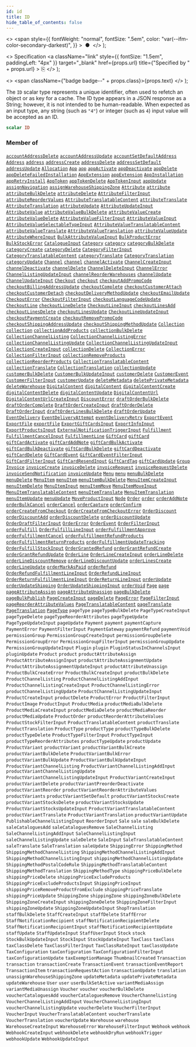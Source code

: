 ```yaml
---
id: id
title: ID
hide_table_of_contents: false
---
```


  <>
    <span
      style={{
        fontWeight: "normal",
        fontSize: ".5em",
        color: "var(--ifm-color-secondary-darkest)",
      }}
    >
      &nbsp;●&nbsp;
    </span>
  </>
);

  <>
    Specification
    <a
      className="link"
      style={{ fontSize: "1.5em", paddingLeft: "4px" }}
      target="\_blank"
      href={props.url}
      title={"Specified by " + props.url}
    >
      ⎘
    </a>
  </>
);

  <>
    <span className={"badge badge--" + props.class}>{props.text}</span>
  </>
);

The `ID` scalar type represents a unique identifier, often used to refetch an object or as key for a cache. The ID type appears in a JSON response as a String; however, it is not intended to be human-readable. When expected as an input type, any string (such as `"4"`) or integer (such as `4`) input value will be accepted as an ID.

```graphql
scalar ID
```

### Member of

[`accountAddressDelete`](../../api-reference/users/mutations/account-address-delete) <Badge class="secondary" text="mutation"/><Bullet />[`accountAddressUpdate`](../../api-reference/users/mutations/account-address-update) <Badge class="secondary" text="mutation"/><Bullet />[`accountSetDefaultAddress`](../../api-reference/users/mutations/account-set-default-address) <Badge class="secondary" text="mutation"/><Bullet />[`Address`](../../api-reference/users/objects/address) <Badge class="secondary" text="object"/><Bullet />[`address`](../../api-reference/users/queries/address) <Badge class="secondary" text="query"/><Bullet />[`addressCreate`](../../api-reference/users/mutations/address-create) <Badge class="secondary" text="mutation"/><Bullet />[`addressDelete`](../../api-reference/users/mutations/address-delete) <Badge class="secondary" text="mutation"/><Bullet />[`addressSetDefault`](../../api-reference/users/mutations/address-set-default) <Badge class="secondary" text="mutation"/><Bullet />[`addressUpdate`](../../api-reference/users/mutations/address-update) <Badge class="secondary" text="mutation"/><Bullet />[`Allocation`](../../api-reference/products/objects/allocation) <Badge class="secondary" text="object"/><Bullet />[`App`](../../api-reference/apps/objects/app) <Badge class="secondary" text="object"/><Bullet />[`app`](../../api-reference/apps/queries/app) <Badge class="secondary" text="query"/><Bullet />[`appActivate`](../../api-reference/apps/mutations/app-activate) <Badge class="secondary" text="mutation"/><Bullet />[`appDeactivate`](../../api-reference/apps/mutations/app-deactivate) <Badge class="secondary" text="mutation"/><Bullet />[`appDelete`](../../api-reference/apps/mutations/app-delete) <Badge class="secondary" text="mutation"/><Bullet />[`appDeleteFailedInstallation`](../../api-reference/apps/mutations/app-delete-failed-installation) <Badge class="secondary" text="mutation"/><Bullet />[`AppExtension`](../../api-reference/apps/objects/app-extension) <Badge class="secondary" text="object"/><Bullet />[`appExtension`](../../api-reference/apps/queries/app-extension) <Badge class="secondary" text="query"/><Bullet />[`AppInstallation`](../../api-reference/apps/objects/app-installation) <Badge class="secondary" text="object"/><Bullet />[`appRetryInstall`](../../api-reference/apps/mutations/app-retry-install) <Badge class="secondary" text="mutation"/><Bullet />[`AppToken`](../../api-reference/apps/objects/app-token) <Badge class="secondary" text="object"/><Bullet />[`appTokenDelete`](../../api-reference/apps/mutations/app-token-delete) <Badge class="secondary" text="mutation"/><Bullet />[`AppTokenInput`](../../api-reference/apps/inputs/app-token-input) <Badge class="secondary" text="input"/><Bullet />[`appUpdate`](../../api-reference/apps/mutations/app-update) <Badge class="secondary" text="mutation"/><Bullet />[`assignNavigation`](../../api-reference/miscellaneous/mutations/assign-navigation) <Badge class="secondary" text="mutation"/><Bullet />[`assignWarehouseShippingZone`](../../api-reference/products/mutations/assign-warehouse-shipping-zone) <Badge class="secondary" text="mutation"/><Bullet />[`Attribute`](../../api-reference/attributes/objects/attribute) <Badge class="secondary" text="object"/><Bullet />[`attribute`](../../api-reference/attributes/queries/attribute) <Badge class="secondary" text="query"/><Bullet />[`attributeBulkDelete`](../../api-reference/attributes/mutations/attribute-bulk-delete) <Badge class="secondary" text="mutation"/><Bullet />[`attributeDelete`](../../api-reference/attributes/mutations/attribute-delete) <Badge class="secondary" text="mutation"/><Bullet />[`AttributeFilterInput`](../../api-reference/attributes/inputs/attribute-filter-input) <Badge class="secondary" text="input"/><Bullet />[`attributeReorderValues`](../../api-reference/attributes/mutations/attribute-reorder-values) <Badge class="secondary" text="mutation"/><Bullet />[`AttributeTranslatableContent`](../../api-reference/attributes/objects/attribute-translatable-content) <Badge class="secondary" text="object"/><Bullet />[`attributeTranslate`](../../api-reference/attributes/mutations/attribute-translate) <Badge class="secondary" text="mutation"/><Bullet />[`AttributeTranslation`](../../api-reference/miscellaneous/objects/attribute-translation) <Badge class="secondary" text="object"/><Bullet />[`attributeUpdate`](../../api-reference/attributes/mutations/attribute-update) <Badge class="secondary" text="mutation"/><Bullet />[`AttributeUpdateInput`](../../api-reference/attributes/inputs/attribute-update-input) <Badge class="secondary" text="input"/><Bullet />[`AttributeValue`](../../api-reference/attributes/objects/attribute-value) <Badge class="secondary" text="object"/><Bullet />[`attributeValueBulkDelete`](../../api-reference/attributes/mutations/attribute-value-bulk-delete) <Badge class="secondary" text="mutation"/><Bullet />[`attributeValueCreate`](../../api-reference/attributes/mutations/attribute-value-create) <Badge class="secondary" text="mutation"/><Bullet />[`attributeValueDelete`](../../api-reference/attributes/mutations/attribute-value-delete) <Badge class="secondary" text="mutation"/><Bullet />[`AttributeValueFilterInput`](../../api-reference/attributes/inputs/attribute-value-filter-input) <Badge class="secondary" text="input"/><Bullet />[`AttributeValueInput`](../../api-reference/attributes/inputs/attribute-value-input) <Badge class="secondary" text="input"/><Bullet />[`AttributeValueSelectableTypeInput`](../../api-reference/attributes/inputs/attribute-value-selectable-type-input) <Badge class="secondary" text="input"/><Bullet />[`AttributeValueTranslatableContent`](../../api-reference/attributes/objects/attribute-value-translatable-content) <Badge class="secondary" text="object"/><Bullet />[`attributeValueTranslate`](../../api-reference/attributes/mutations/attribute-value-translate) <Badge class="secondary" text="mutation"/><Bullet />[`AttributeValueTranslation`](../../api-reference/miscellaneous/objects/attribute-value-translation) <Badge class="secondary" text="object"/><Bullet />[`attributeValueUpdate`](../../api-reference/attributes/mutations/attribute-value-update) <Badge class="secondary" text="mutation"/><Bullet />[`AttributeWhereInput`](../../api-reference/attributes/inputs/attribute-where-input) <Badge class="secondary" text="input"/><Bullet />[`BulkAttributeValueInput`](../../api-reference/products/inputs/bulk-attribute-value-input) <Badge class="secondary" text="input"/><Bullet />[`BulkProductError`](../../api-reference/products/objects/bulk-product-error) <Badge class="secondary" text="object"/><Bullet />[`BulkStockError`](../../api-reference/products/objects/bulk-stock-error) <Badge class="secondary" text="object"/><Bullet />[`CatalogueInput`](../../api-reference/discounts/inputs/catalogue-input) <Badge class="secondary" text="input"/><Bullet />[`Category`](../../api-reference/products/objects/category) <Badge class="secondary" text="object"/><Bullet />[`category`](../../api-reference/products/queries/category) <Badge class="secondary" text="query"/><Bullet />[`categoryBulkDelete`](../../api-reference/products/mutations/category-bulk-delete) <Badge class="secondary" text="mutation"/><Bullet />[`categoryCreate`](../../api-reference/products/mutations/category-create) <Badge class="secondary" text="mutation"/><Bullet />[`categoryDelete`](../../api-reference/products/mutations/category-delete) <Badge class="secondary" text="mutation"/><Bullet />[`CategoryFilterInput`](../../api-reference/products/inputs/category-filter-input) <Badge class="secondary" text="input"/><Bullet />[`CategoryTranslatableContent`](../../api-reference/products/objects/category-translatable-content) <Badge class="secondary" text="object"/><Bullet />[`categoryTranslate`](../../api-reference/products/mutations/category-translate) <Badge class="secondary" text="mutation"/><Bullet />[`CategoryTranslation`](../../api-reference/miscellaneous/objects/category-translation) <Badge class="secondary" text="object"/><Bullet />[`categoryUpdate`](../../api-reference/products/mutations/category-update) <Badge class="secondary" text="mutation"/><Bullet />[`Channel`](../../api-reference/channels/objects/channel) <Badge class="secondary" text="object"/><Bullet />[`channel`](../../api-reference/channels/queries/channel) <Badge class="secondary" text="query"/><Bullet />[`channelActivate`](../../api-reference/channels/mutations/channel-activate) <Badge class="secondary" text="mutation"/><Bullet />[`ChannelCreateInput`](../../api-reference/channels/inputs/channel-create-input) <Badge class="secondary" text="input"/><Bullet />[`channelDeactivate`](../../api-reference/channels/mutations/channel-deactivate) <Badge class="secondary" text="mutation"/><Bullet />[`channelDelete`](../../api-reference/channels/mutations/channel-delete) <Badge class="secondary" text="mutation"/><Bullet />[`ChannelDeleteInput`](../../api-reference/channels/inputs/channel-delete-input) <Badge class="secondary" text="input"/><Bullet />[`ChannelError`](../../api-reference/channels/objects/channel-error) <Badge class="secondary" text="object"/><Bullet />[`ChannelListingUpdateInput`](../../api-reference/products/inputs/channel-listing-update-input) <Badge class="secondary" text="input"/><Bullet />[`channelReorderWarehouses`](../../api-reference/channels/mutations/channel-reorder-warehouses) <Badge class="secondary" text="mutation"/><Bullet />[`channelUpdate`](../../api-reference/channels/mutations/channel-update) <Badge class="secondary" text="mutation"/><Bullet />[`ChannelUpdateInput`](../../api-reference/channels/inputs/channel-update-input) <Badge class="secondary" text="input"/><Bullet />[`Checkout`](../../api-reference/checkout/objects/checkout) <Badge class="secondary" text="object"/><Bullet />[`checkout`](../../api-reference/checkout/queries/checkout) <Badge class="secondary" text="query"/><Bullet />[`checkoutAddPromoCode`](../../api-reference/checkout/mutations/checkout-add-promo-code) <Badge class="secondary" text="mutation"/><Bullet />[`checkoutBillingAddressUpdate`](../../api-reference/checkout/mutations/checkout-billing-address-update) <Badge class="secondary" text="mutation"/><Bullet />[`checkoutComplete`](../../api-reference/checkout/mutations/checkout-complete) <Badge class="secondary" text="mutation"/><Bullet />[`checkoutCustomerAttach`](../../api-reference/checkout/mutations/checkout-customer-attach) <Badge class="secondary" text="mutation"/><Bullet />[`checkoutCustomerDetach`](../../api-reference/checkout/mutations/checkout-customer-detach) <Badge class="secondary" text="mutation"/><Bullet />[`checkoutDeliveryMethodUpdate`](../../api-reference/checkout/mutations/checkout-delivery-method-update) <Badge class="secondary" text="mutation"/><Bullet />[`checkoutEmailUpdate`](../../api-reference/checkout/mutations/checkout-email-update) <Badge class="secondary" text="mutation"/><Bullet />[`CheckoutError`](../../api-reference/checkout/objects/checkout-error) <Badge class="secondary" text="object"/><Bullet />[`CheckoutFilterInput`](../../api-reference/checkout/inputs/checkout-filter-input) <Badge class="secondary" text="input"/><Bullet />[`checkoutLanguageCodeUpdate`](../../api-reference/checkout/mutations/checkout-language-code-update) <Badge class="secondary" text="mutation"/><Bullet />[`CheckoutLine`](../../api-reference/checkout/objects/checkout-line) <Badge class="secondary" text="object"/><Bullet />[`checkoutLineDelete`](../../api-reference/checkout/mutations/checkout-line-delete) <Badge class="secondary" text="mutation"/><Bullet />[`CheckoutLineInput`](../../api-reference/checkout/inputs/checkout-line-input) <Badge class="secondary" text="input"/><Bullet />[`checkoutLinesAdd`](../../api-reference/checkout/mutations/checkout-lines-add) <Badge class="secondary" text="mutation"/><Bullet />[`checkoutLinesDelete`](../../api-reference/checkout/mutations/checkout-lines-delete) <Badge class="secondary" text="mutation"/><Bullet />[`checkoutLinesUpdate`](../../api-reference/checkout/mutations/checkout-lines-update) <Badge class="secondary" text="mutation"/><Bullet />[`CheckoutLineUpdateInput`](../../api-reference/checkout/inputs/checkout-line-update-input) <Badge class="secondary" text="input"/><Bullet />[`checkoutPaymentCreate`](../../api-reference/checkout/mutations/checkout-payment-create) <Badge class="secondary" text="mutation"/><Bullet />[`checkoutRemovePromoCode`](../../api-reference/checkout/mutations/checkout-remove-promo-code) <Badge class="secondary" text="mutation"/><Bullet />[`checkoutShippingAddressUpdate`](../../api-reference/checkout/mutations/checkout-shipping-address-update) <Badge class="secondary" text="mutation"/><Bullet />[`checkoutShippingMethodUpdate`](../../api-reference/checkout/mutations/checkout-shipping-method-update) <Badge class="secondary" text="mutation"/><Bullet />[`Collection`](../../api-reference/products/objects/collection) <Badge class="secondary" text="object"/><Bullet />[`collection`](../../api-reference/products/queries/collection) <Badge class="secondary" text="query"/><Bullet />[`collectionAddProducts`](../../api-reference/products/mutations/collection-add-products) <Badge class="secondary" text="mutation"/><Bullet />[`collectionBulkDelete`](../../api-reference/products/mutations/collection-bulk-delete) <Badge class="secondary" text="mutation"/><Bullet />[`CollectionChannelListing`](../../api-reference/miscellaneous/objects/collection-channel-listing) <Badge class="secondary" text="object"/><Bullet />[`CollectionChannelListingError`](../../api-reference/products/objects/collection-channel-listing-error) <Badge class="secondary" text="object"/><Bullet />[`collectionChannelListingUpdate`](../../api-reference/products/mutations/collection-channel-listing-update) <Badge class="secondary" text="mutation"/><Bullet />[`CollectionChannelListingUpdateInput`](../../api-reference/products/inputs/collection-channel-listing-update-input) <Badge class="secondary" text="input"/><Bullet />[`CollectionCreateInput`](../../api-reference/products/inputs/collection-create-input) <Badge class="secondary" text="input"/><Bullet />[`collectionDelete`](../../api-reference/products/mutations/collection-delete) <Badge class="secondary" text="mutation"/><Bullet />[`CollectionError`](../../api-reference/products/objects/collection-error) <Badge class="secondary" text="object"/><Bullet />[`CollectionFilterInput`](../../api-reference/products/inputs/collection-filter-input) <Badge class="secondary" text="input"/><Bullet />[`collectionRemoveProducts`](../../api-reference/products/mutations/collection-remove-products) <Badge class="secondary" text="mutation"/><Bullet />[`collectionReorderProducts`](../../api-reference/products/mutations/collection-reorder-products) <Badge class="secondary" text="mutation"/><Bullet />[`CollectionTranslatableContent`](../../api-reference/products/objects/collection-translatable-content) <Badge class="secondary" text="object"/><Bullet />[`collectionTranslate`](../../api-reference/products/mutations/collection-translate) <Badge class="secondary" text="mutation"/><Bullet />[`CollectionTranslation`](../../api-reference/miscellaneous/objects/collection-translation) <Badge class="secondary" text="object"/><Bullet />[`collectionUpdate`](../../api-reference/products/mutations/collection-update) <Badge class="secondary" text="mutation"/><Bullet />[`customerBulkDelete`](../../api-reference/users/mutations/customer-bulk-delete) <Badge class="secondary" text="mutation"/><Bullet />[`CustomerBulkUpdateInput`](../../api-reference/users/inputs/customer-bulk-update-input) <Badge class="secondary" text="input"/><Bullet />[`customerDelete`](../../api-reference/users/mutations/customer-delete) <Badge class="secondary" text="mutation"/><Bullet />[`CustomerEvent`](../../api-reference/users/objects/customer-event) <Badge class="secondary" text="object"/><Bullet />[`CustomerFilterInput`](../../api-reference/users/inputs/customer-filter-input) <Badge class="secondary" text="input"/><Bullet />[`customerUpdate`](../../api-reference/users/mutations/customer-update) <Badge class="secondary" text="mutation"/><Bullet />[`deleteMetadata`](../../api-reference/miscellaneous/mutations/delete-metadata) <Badge class="secondary" text="mutation"/><Bullet />[`deletePrivateMetadata`](../../api-reference/miscellaneous/mutations/delete-private-metadata) <Badge class="secondary" text="mutation"/><Bullet />[`deleteWarehouse`](../../api-reference/products/mutations/delete-warehouse) <Badge class="secondary" text="mutation"/><Bullet />[`DigitalContent`](../../api-reference/miscellaneous/objects/digital-content) <Badge class="secondary" text="object"/><Bullet />[`digitalContent`](../../api-reference/products/queries/digital-content) <Badge class="secondary" text="query"/><Bullet />[`digitalContentCreate`](../../api-reference/products/mutations/digital-content-create) <Badge class="secondary" text="mutation"/><Bullet />[`digitalContentDelete`](../../api-reference/products/mutations/digital-content-delete) <Badge class="secondary" text="mutation"/><Bullet />[`digitalContentUpdate`](../../api-reference/products/mutations/digital-content-update) <Badge class="secondary" text="mutation"/><Bullet />[`DigitalContentUrl`](../../api-reference/miscellaneous/objects/digital-content-url) <Badge class="secondary" text="object"/><Bullet />[`DigitalContentUrlCreateInput`](../../api-reference/products/inputs/digital-content-url-create-input) <Badge class="secondary" text="input"/><Bullet />[`DiscountError`](../../api-reference/discounts/objects/discount-error) <Badge class="secondary" text="object"/><Bullet />[`draftOrderBulkDelete`](../../api-reference/orders/mutations/draft-order-bulk-delete) <Badge class="secondary" text="mutation"/><Bullet />[`draftOrderComplete`](../../api-reference/orders/mutations/draft-order-complete) <Badge class="secondary" text="mutation"/><Bullet />[`DraftOrderCreateInput`](../../api-reference/orders/inputs/draft-order-create-input) <Badge class="secondary" text="input"/><Bullet />[`draftOrderDelete`](../../api-reference/orders/mutations/draft-order-delete) <Badge class="secondary" text="mutation"/><Bullet />[`DraftOrderInput`](../../api-reference/orders/inputs/draft-order-input) <Badge class="secondary" text="input"/><Bullet />[`draftOrderLinesBulkDelete`](../../api-reference/orders/mutations/draft-order-lines-bulk-delete) <Badge class="secondary" text="mutation"/><Bullet />[`draftOrderUpdate`](../../api-reference/orders/mutations/draft-order-update) <Badge class="secondary" text="mutation"/><Bullet />[`EventDelivery`](../../api-reference/miscellaneous/objects/event-delivery) <Badge class="secondary" text="object"/><Bullet />[`EventDeliveryAttempt`](../../api-reference/webhooks/objects/event-delivery-attempt) <Badge class="secondary" text="object"/><Bullet />[`eventDeliveryRetry`](../../api-reference/webhooks/mutations/event-delivery-retry) <Badge class="secondary" text="mutation"/><Bullet />[`ExportEvent`](../../api-reference/miscellaneous/objects/export-event) <Badge class="secondary" text="object"/><Bullet />[`ExportFile`](../../api-reference/miscellaneous/objects/export-file) <Badge class="secondary" text="object"/><Bullet />[`exportFile`](../../api-reference/miscellaneous/queries/export-file) <Badge class="secondary" text="query"/><Bullet />[`ExportGiftCardsInput`](../../api-reference/gift-cards/inputs/export-gift-cards-input) <Badge class="secondary" text="input"/><Bullet />[`ExportInfoInput`](../../api-reference/products/inputs/export-info-input) <Badge class="secondary" text="input"/><Bullet />[`ExportProductsInput`](../../api-reference/products/inputs/export-products-input) <Badge class="secondary" text="input"/><Bullet />[`ExternalNotificationTriggerInput`](../../api-reference/miscellaneous/inputs/external-notification-trigger-input) <Badge class="secondary" text="input"/><Bullet />[`Fulfillment`](../../api-reference/orders/objects/fulfillment) <Badge class="secondary" text="object"/><Bullet />[`FulfillmentCancelInput`](../../api-reference/orders/inputs/fulfillment-cancel-input) <Badge class="secondary" text="input"/><Bullet />[`FulfillmentLine`](../../api-reference/orders/objects/fulfillment-line) <Badge class="secondary" text="object"/><Bullet />[`GiftCard`](../../api-reference/gift-cards/objects/gift-card) <Badge class="secondary" text="object"/><Bullet />[`giftCard`](../../api-reference/gift-cards/queries/gift-card) <Badge class="secondary" text="query"/><Bullet />[`giftCardActivate`](../../api-reference/gift-cards/mutations/gift-card-activate) <Badge class="secondary" text="mutation"/><Bullet />[`giftCardAddNote`](../../api-reference/gift-cards/mutations/gift-card-add-note) <Badge class="secondary" text="mutation"/><Bullet />[`giftCardBulkActivate`](../../api-reference/gift-cards/mutations/gift-card-bulk-activate) <Badge class="secondary" text="mutation"/><Bullet />[`giftCardBulkDeactivate`](../../api-reference/gift-cards/mutations/gift-card-bulk-deactivate) <Badge class="secondary" text="mutation"/><Bullet />[`giftCardBulkDelete`](../../api-reference/gift-cards/mutations/gift-card-bulk-delete) <Badge class="secondary" text="mutation"/><Bullet />[`giftCardDeactivate`](../../api-reference/gift-cards/mutations/gift-card-deactivate) <Badge class="secondary" text="mutation"/><Bullet />[`giftCardDelete`](../../api-reference/gift-cards/mutations/gift-card-delete) <Badge class="secondary" text="mutation"/><Bullet />[`GiftCardEvent`](../../api-reference/miscellaneous/objects/gift-card-event) <Badge class="secondary" text="object"/><Bullet />[`GiftCardEventFilterInput`](../../api-reference/gift-cards/inputs/gift-card-event-filter-input) <Badge class="secondary" text="input"/><Bullet />[`GiftCardFilterInput`](../../api-reference/gift-cards/inputs/gift-card-filter-input) <Badge class="secondary" text="input"/><Bullet />[`GiftCardResendInput`](../../api-reference/gift-cards/inputs/gift-card-resend-input) <Badge class="secondary" text="input"/><Bullet />[`GiftCardTag`](../../api-reference/gift-cards/objects/gift-card-tag) <Badge class="secondary" text="object"/><Bullet />[`giftCardUpdate`](../../api-reference/gift-cards/mutations/gift-card-update) <Badge class="secondary" text="mutation"/><Bullet />[`Group`](../../api-reference/users/objects/group) <Badge class="secondary" text="object"/><Bullet />[`Invoice`](../../api-reference/miscellaneous/objects/invoice) <Badge class="secondary" text="object"/><Bullet />[`invoiceCreate`](../../api-reference/miscellaneous/mutations/invoice-create) <Badge class="secondary" text="mutation"/><Bullet />[`invoiceDelete`](../../api-reference/miscellaneous/mutations/invoice-delete) <Badge class="secondary" text="mutation"/><Bullet />[`invoiceRequest`](../../api-reference/miscellaneous/mutations/invoice-request) <Badge class="secondary" text="mutation"/><Bullet />[`invoiceRequestDelete`](../../api-reference/miscellaneous/mutations/invoice-request-delete) <Badge class="secondary" text="mutation"/><Bullet />[`invoiceSendNotification`](../../api-reference/miscellaneous/mutations/invoice-send-notification) <Badge class="secondary" text="mutation"/><Bullet />[`invoiceUpdate`](../../api-reference/miscellaneous/mutations/invoice-update) <Badge class="secondary" text="mutation"/><Bullet />[`Menu`](../../api-reference/miscellaneous/objects/menu) <Badge class="secondary" text="object"/><Bullet />[`menu`](../../api-reference/miscellaneous/queries/menu) <Badge class="secondary" text="query"/><Bullet />[`menuBulkDelete`](../../api-reference/miscellaneous/mutations/menu-bulk-delete) <Badge class="secondary" text="mutation"/><Bullet />[`menuDelete`](../../api-reference/miscellaneous/mutations/menu-delete) <Badge class="secondary" text="mutation"/><Bullet />[`MenuItem`](../../api-reference/miscellaneous/objects/menu-item) <Badge class="secondary" text="object"/><Bullet />[`menuItem`](../../api-reference/miscellaneous/queries/menu-item) <Badge class="secondary" text="query"/><Bullet />[`menuItemBulkDelete`](../../api-reference/miscellaneous/mutations/menu-item-bulk-delete) <Badge class="secondary" text="mutation"/><Bullet />[`MenuItemCreateInput`](../../api-reference/miscellaneous/inputs/menu-item-create-input) <Badge class="secondary" text="input"/><Bullet />[`menuItemDelete`](../../api-reference/miscellaneous/mutations/menu-item-delete) <Badge class="secondary" text="mutation"/><Bullet />[`MenuItemInput`](../../api-reference/miscellaneous/inputs/menu-item-input) <Badge class="secondary" text="input"/><Bullet />[`menuItemMove`](../../api-reference/miscellaneous/mutations/menu-item-move) <Badge class="secondary" text="mutation"/><Bullet />[`MenuItemMoveInput`](../../api-reference/miscellaneous/inputs/menu-item-move-input) <Badge class="secondary" text="input"/><Bullet />[`MenuItemTranslatableContent`](../../api-reference/miscellaneous/objects/menu-item-translatable-content) <Badge class="secondary" text="object"/><Bullet />[`menuItemTranslate`](../../api-reference/miscellaneous/mutations/menu-item-translate) <Badge class="secondary" text="mutation"/><Bullet />[`MenuItemTranslation`](../../api-reference/miscellaneous/objects/menu-item-translation) <Badge class="secondary" text="object"/><Bullet />[`menuItemUpdate`](../../api-reference/miscellaneous/mutations/menu-item-update) <Badge class="secondary" text="mutation"/><Bullet />[`menuUpdate`](../../api-reference/miscellaneous/mutations/menu-update) <Badge class="secondary" text="mutation"/><Bullet />[`MoveProductInput`](../../api-reference/products/inputs/move-product-input) <Badge class="secondary" text="input"/><Bullet />[`Node`](../../api-reference/miscellaneous/interfaces/node) <Badge class="secondary" text="interface"/><Bullet />[`Order`](../../api-reference/orders/objects/order) <Badge class="secondary" text="object"/><Bullet />[`order`](../../api-reference/orders/queries/order) <Badge class="secondary" text="query"/><Bullet />[`orderAddNote`](../../api-reference/orders/mutations/order-add-note) <Badge class="secondary" text="mutation"/><Bullet />[`orderBulkCancel`](../../api-reference/orders/mutations/order-bulk-cancel) <Badge class="secondary" text="mutation"/><Bullet />[`orderCancel`](../../api-reference/orders/mutations/order-cancel) <Badge class="secondary" text="mutation"/><Bullet />[`orderCapture`](../../api-reference/orders/mutations/order-capture) <Badge class="secondary" text="mutation"/><Bullet />[`orderConfirm`](../../api-reference/orders/mutations/order-confirm) <Badge class="secondary" text="mutation"/><Bullet />[`orderCreateFromCheckout`](../../api-reference/checkout/mutations/order-create-from-checkout) <Badge class="secondary" text="mutation"/><Bullet />[`OrderCreateFromCheckoutError`](../../api-reference/checkout/objects/order-create-from-checkout-error) <Badge class="secondary" text="object"/><Bullet />[`OrderDiscount`](../../api-reference/discounts/objects/order-discount) <Badge class="secondary" text="object"/><Bullet />[`orderDiscountAdd`](../../api-reference/orders/mutations/order-discount-add) <Badge class="secondary" text="mutation"/><Bullet />[`orderDiscountDelete`](../../api-reference/orders/mutations/order-discount-delete) <Badge class="secondary" text="mutation"/><Bullet />[`orderDiscountUpdate`](../../api-reference/orders/mutations/order-discount-update) <Badge class="secondary" text="mutation"/><Bullet />[`OrderDraftFilterInput`](../../api-reference/orders/inputs/order-draft-filter-input) <Badge class="secondary" text="input"/><Bullet />[`OrderError`](../../api-reference/orders/objects/order-error) <Badge class="secondary" text="object"/><Bullet />[`OrderEvent`](../../api-reference/orders/objects/order-event) <Badge class="secondary" text="object"/><Bullet />[`OrderFilterInput`](../../api-reference/orders/inputs/order-filter-input) <Badge class="secondary" text="input"/><Bullet />[`orderFulfill`](../../api-reference/orders/mutations/order-fulfill) <Badge class="secondary" text="mutation"/><Bullet />[`OrderFulfillLineInput`](../../api-reference/orders/inputs/order-fulfill-line-input) <Badge class="secondary" text="input"/><Bullet />[`orderFulfillmentApprove`](../../api-reference/orders/mutations/order-fulfillment-approve) <Badge class="secondary" text="mutation"/><Bullet />[`orderFulfillmentCancel`](../../api-reference/orders/mutations/order-fulfillment-cancel) <Badge class="secondary" text="mutation"/><Bullet />[`orderFulfillmentRefundProducts`](../../api-reference/orders/mutations/order-fulfillment-refund-products) <Badge class="secondary" text="mutation"/><Bullet />[`orderFulfillmentReturnProducts`](../../api-reference/orders/mutations/order-fulfillment-return-products) <Badge class="secondary" text="mutation"/><Bullet />[`orderFulfillmentUpdateTracking`](../../api-reference/orders/mutations/order-fulfillment-update-tracking) <Badge class="secondary" text="mutation"/><Bullet />[`OrderFulfillStockInput`](../../api-reference/orders/inputs/order-fulfill-stock-input) <Badge class="secondary" text="input"/><Bullet />[`OrderGrantedRefund`](../../api-reference/orders/objects/order-granted-refund) <Badge class="secondary" text="object"/><Bullet />[`orderGrantRefundCreate`](../../api-reference/orders/mutations/order-grant-refund-create) <Badge class="secondary" text="mutation"/><Bullet />[`orderGrantRefundUpdate`](../../api-reference/orders/mutations/order-grant-refund-update) <Badge class="secondary" text="mutation"/><Bullet />[`OrderLine`](../../api-reference/orders/objects/order-line) <Badge class="secondary" text="object"/><Bullet />[`OrderLineCreateInput`](../../api-reference/orders/inputs/order-line-create-input) <Badge class="secondary" text="input"/><Bullet />[`orderLineDelete`](../../api-reference/orders/mutations/order-line-delete) <Badge class="secondary" text="mutation"/><Bullet />[`orderLineDiscountRemove`](../../api-reference/orders/mutations/order-line-discount-remove) <Badge class="secondary" text="mutation"/><Bullet />[`orderLineDiscountUpdate`](../../api-reference/orders/mutations/order-line-discount-update) <Badge class="secondary" text="mutation"/><Bullet />[`orderLinesCreate`](../../api-reference/orders/mutations/order-lines-create) <Badge class="secondary" text="mutation"/><Bullet />[`orderLineUpdate`](../../api-reference/orders/mutations/order-line-update) <Badge class="secondary" text="mutation"/><Bullet />[`orderMarkAsPaid`](../../api-reference/orders/mutations/order-mark-as-paid) <Badge class="secondary" text="mutation"/><Bullet />[`orderRefund`](../../api-reference/orders/mutations/order-refund) <Badge class="secondary" text="mutation"/><Bullet />[`OrderRefundFulfillmentLineInput`](../../api-reference/orders/inputs/order-refund-fulfillment-line-input) <Badge class="secondary" text="input"/><Bullet />[`OrderRefundLineInput`](../../api-reference/orders/inputs/order-refund-line-input) <Badge class="secondary" text="input"/><Bullet />[`OrderReturnFulfillmentLineInput`](../../api-reference/orders/inputs/order-return-fulfillment-line-input) <Badge class="secondary" text="input"/><Bullet />[`OrderReturnLineInput`](../../api-reference/orders/inputs/order-return-line-input) <Badge class="secondary" text="input"/><Bullet />[`orderUpdate`](../../api-reference/orders/mutations/order-update) <Badge class="secondary" text="mutation"/><Bullet />[`orderUpdateShipping`](../../api-reference/orders/mutations/order-update-shipping) <Badge class="secondary" text="mutation"/><Bullet />[`OrderUpdateShippingInput`](../../api-reference/orders/inputs/order-update-shipping-input) <Badge class="secondary" text="input"/><Bullet />[`orderVoid`](../../api-reference/orders/mutations/order-void) <Badge class="secondary" text="mutation"/><Bullet />[`Page`](../../api-reference/pages/objects/page) <Badge class="secondary" text="object"/><Bullet />[`page`](../../api-reference/pages/queries/page) <Badge class="secondary" text="query"/><Bullet />[`pageAttributeAssign`](../../api-reference/pages/mutations/page-attribute-assign) <Badge class="secondary" text="mutation"/><Bullet />[`pageAttributeUnassign`](../../api-reference/pages/mutations/page-attribute-unassign) <Badge class="secondary" text="mutation"/><Bullet />[`pageBulkDelete`](../../api-reference/pages/mutations/page-bulk-delete) <Badge class="secondary" text="mutation"/><Bullet />[`pageBulkPublish`](../../api-reference/pages/mutations/page-bulk-publish) <Badge class="secondary" text="mutation"/><Bullet />[`PageCreateInput`](../../api-reference/pages/inputs/page-create-input) <Badge class="secondary" text="input"/><Bullet />[`pageDelete`](../../api-reference/pages/mutations/page-delete) <Badge class="secondary" text="mutation"/><Bullet />[`PageError`](../../api-reference/pages/objects/page-error) <Badge class="secondary" text="object"/><Bullet />[`PageFilterInput`](../../api-reference/pages/inputs/page-filter-input) <Badge class="secondary" text="input"/><Bullet />[`pageReorderAttributeValues`](../../api-reference/pages/mutations/page-reorder-attribute-values) <Badge class="secondary" text="mutation"/><Bullet />[`PageTranslatableContent`](../../api-reference/pages/objects/page-translatable-content) <Badge class="secondary" text="object"/><Bullet />[`pageTranslate`](../../api-reference/pages/mutations/page-translate) <Badge class="secondary" text="mutation"/><Bullet />[`PageTranslation`](../../api-reference/miscellaneous/objects/page-translation) <Badge class="secondary" text="object"/><Bullet />[`PageType`](../../api-reference/pages/objects/page-type) <Badge class="secondary" text="object"/><Bullet />[`pageType`](../../api-reference/pages/queries/page-type) <Badge class="secondary" text="query"/><Bullet />[`pageTypeBulkDelete`](../../api-reference/pages/mutations/page-type-bulk-delete) <Badge class="secondary" text="mutation"/><Bullet />[`PageTypeCreateInput`](../../api-reference/pages/inputs/page-type-create-input) <Badge class="secondary" text="input"/><Bullet />[`pageTypeDelete`](../../api-reference/pages/mutations/page-type-delete) <Badge class="secondary" text="mutation"/><Bullet />[`pageTypeReorderAttributes`](../../api-reference/pages/mutations/page-type-reorder-attributes) <Badge class="secondary" text="mutation"/><Bullet />[`pageTypeUpdate`](../../api-reference/pages/mutations/page-type-update) <Badge class="secondary" text="mutation"/><Bullet />[`PageTypeUpdateInput`](../../api-reference/pages/inputs/page-type-update-input) <Badge class="secondary" text="input"/><Bullet />[`pageUpdate`](../../api-reference/pages/mutations/page-update) <Badge class="secondary" text="mutation"/><Bullet />[`Payment`](../../api-reference/payments/objects/payment) <Badge class="secondary" text="object"/><Bullet />[`payment`](../../api-reference/payments/queries/payment) <Badge class="secondary" text="query"/><Bullet />[`paymentCapture`](../../api-reference/payments/mutations/payment-capture) <Badge class="secondary" text="mutation"/><Bullet />[`PaymentError`](../../api-reference/payments/objects/payment-error) <Badge class="secondary" text="object"/><Bullet />[`PaymentFilterInput`](../../api-reference/payments/inputs/payment-filter-input) <Badge class="secondary" text="input"/><Bullet />[`PaymentGateway`](../../api-reference/payments/objects/payment-gateway) <Badge class="secondary" text="object"/><Bullet />[`paymentRefund`](../../api-reference/payments/mutations/payment-refund) <Badge class="secondary" text="mutation"/><Bullet />[`paymentVoid`](../../api-reference/payments/mutations/payment-void) <Badge class="secondary" text="mutation"/><Bullet />[`permissionGroup`](../../api-reference/users/queries/permission-group) <Badge class="secondary" text="query"/><Bullet />[`PermissionGroupCreateInput`](../../api-reference/users/inputs/permission-group-create-input) <Badge class="secondary" text="input"/><Bullet />[`permissionGroupDelete`](../../api-reference/users/mutations/permission-group-delete) <Badge class="secondary" text="mutation"/><Bullet />[`PermissionGroupError`](../../api-reference/users/objects/permission-group-error) <Badge class="secondary" text="object"/><Bullet />[`PermissionGroupFilterInput`](../../api-reference/users/inputs/permission-group-filter-input) <Badge class="secondary" text="input"/><Bullet />[`permissionGroupUpdate`](../../api-reference/users/mutations/permission-group-update) <Badge class="secondary" text="mutation"/><Bullet />[`PermissionGroupUpdateInput`](../../api-reference/users/inputs/permission-group-update-input) <Badge class="secondary" text="input"/><Bullet />[`Plugin`](../../api-reference/miscellaneous/objects/plugin) <Badge class="secondary" text="object"/><Bullet />[`plugin`](../../api-reference/miscellaneous/queries/plugin) <Badge class="secondary" text="query"/><Bullet />[`PluginStatusInChannelsInput`](../../api-reference/miscellaneous/inputs/plugin-status-in-channels-input) <Badge class="secondary" text="input"/><Bullet />[`pluginUpdate`](../../api-reference/miscellaneous/mutations/plugin-update) <Badge class="secondary" text="mutation"/><Bullet />[`Product`](../../api-reference/products/objects/product) <Badge class="secondary" text="object"/><Bullet />[`product`](../../api-reference/products/queries/product) <Badge class="secondary" text="query"/><Bullet />[`productAttributeAssign`](../../api-reference/products/mutations/product-attribute-assign) <Badge class="secondary" text="mutation"/><Bullet />[`ProductAttributeAssignInput`](../../api-reference/products/inputs/product-attribute-assign-input) <Badge class="secondary" text="input"/><Bullet />[`productAttributeAssignmentUpdate`](../../api-reference/products/mutations/product-attribute-assignment-update) <Badge class="secondary" text="mutation"/><Bullet />[`ProductAttributeAssignmentUpdateInput`](../../api-reference/products/inputs/product-attribute-assignment-update-input) <Badge class="secondary" text="input"/><Bullet />[`productAttributeUnassign`](../../api-reference/products/mutations/product-attribute-unassign) <Badge class="secondary" text="mutation"/><Bullet />[`ProductBulkCreateError`](../../api-reference/miscellaneous/objects/product-bulk-create-error) <Badge class="secondary" text="object"/><Bullet />[`ProductBulkCreateInput`](../../api-reference/products/inputs/product-bulk-create-input) <Badge class="secondary" text="input"/><Bullet />[`productBulkDelete`](../../api-reference/products/mutations/product-bulk-delete) <Badge class="secondary" text="mutation"/><Bullet />[`ProductChannelListing`](../../api-reference/products/objects/product-channel-listing) <Badge class="secondary" text="object"/><Bullet />[`ProductChannelListingAddInput`](../../api-reference/products/inputs/product-channel-listing-add-input) <Badge class="secondary" text="input"/><Bullet />[`ProductChannelListingCreateInput`](../../api-reference/products/inputs/product-channel-listing-create-input) <Badge class="secondary" text="input"/><Bullet />[`ProductChannelListingError`](../../api-reference/products/objects/product-channel-listing-error) <Badge class="secondary" text="object"/><Bullet />[`productChannelListingUpdate`](../../api-reference/products/mutations/product-channel-listing-update) <Badge class="secondary" text="mutation"/><Bullet />[`ProductChannelListingUpdateInput`](../../api-reference/products/inputs/product-channel-listing-update-input) <Badge class="secondary" text="input"/><Bullet />[`ProductCreateInput`](../../api-reference/products/inputs/product-create-input) <Badge class="secondary" text="input"/><Bullet />[`productDelete`](../../api-reference/products/mutations/product-delete) <Badge class="secondary" text="mutation"/><Bullet />[`ProductError`](../../api-reference/products/objects/product-error) <Badge class="secondary" text="object"/><Bullet />[`ProductFilterInput`](../../api-reference/products/inputs/product-filter-input) <Badge class="secondary" text="input"/><Bullet />[`ProductImage`](../../api-reference/products/objects/product-image) <Badge class="secondary" text="object"/><Bullet />[`ProductInput`](../../api-reference/products/inputs/product-input) <Badge class="secondary" text="input"/><Bullet />[`ProductMedia`](../../api-reference/products/objects/product-media) <Badge class="secondary" text="object"/><Bullet />[`productMediaBulkDelete`](../../api-reference/products/mutations/product-media-bulk-delete) <Badge class="secondary" text="mutation"/><Bullet />[`ProductMediaCreateInput`](../../api-reference/products/inputs/product-media-create-input) <Badge class="secondary" text="input"/><Bullet />[`productMediaDelete`](../../api-reference/products/mutations/product-media-delete) <Badge class="secondary" text="mutation"/><Bullet />[`productMediaReorder`](../../api-reference/products/mutations/product-media-reorder) <Badge class="secondary" text="mutation"/><Bullet />[`productMediaUpdate`](../../api-reference/products/mutations/product-media-update) <Badge class="secondary" text="mutation"/><Bullet />[`ProductOrder`](../../api-reference/products/inputs/product-order) <Badge class="secondary" text="input"/><Bullet />[`productReorderAttributeValues`](../../api-reference/products/mutations/product-reorder-attribute-values) <Badge class="secondary" text="mutation"/><Bullet />[`ProductStockFilterInput`](../../api-reference/products/inputs/product-stock-filter-input) <Badge class="secondary" text="input"/><Bullet />[`ProductTranslatableContent`](../../api-reference/products/objects/product-translatable-content) <Badge class="secondary" text="object"/><Bullet />[`productTranslate`](../../api-reference/products/mutations/product-translate) <Badge class="secondary" text="mutation"/><Bullet />[`ProductTranslation`](../../api-reference/miscellaneous/objects/product-translation) <Badge class="secondary" text="object"/><Bullet />[`ProductType`](../../api-reference/products/objects/product-type) <Badge class="secondary" text="object"/><Bullet />[`productType`](../../api-reference/products/queries/product-type) <Badge class="secondary" text="query"/><Bullet />[`productTypeBulkDelete`](../../api-reference/products/mutations/product-type-bulk-delete) <Badge class="secondary" text="mutation"/><Bullet />[`productTypeDelete`](../../api-reference/products/mutations/product-type-delete) <Badge class="secondary" text="mutation"/><Bullet />[`ProductTypeFilterInput`](../../api-reference/products/inputs/product-type-filter-input) <Badge class="secondary" text="input"/><Bullet />[`ProductTypeInput`](../../api-reference/products/inputs/product-type-input) <Badge class="secondary" text="input"/><Bullet />[`productTypeReorderAttributes`](../../api-reference/products/mutations/product-type-reorder-attributes) <Badge class="secondary" text="mutation"/><Bullet />[`productTypeUpdate`](../../api-reference/products/mutations/product-type-update) <Badge class="secondary" text="mutation"/><Bullet />[`productUpdate`](../../api-reference/products/mutations/product-update) <Badge class="secondary" text="mutation"/><Bullet />[`ProductVariant`](../../api-reference/products/objects/product-variant) <Badge class="secondary" text="object"/><Bullet />[`productVariant`](../../api-reference/products/queries/product-variant) <Badge class="secondary" text="query"/><Bullet />[`productVariantBulkCreate`](../../api-reference/products/mutations/product-variant-bulk-create) <Badge class="secondary" text="mutation"/><Bullet />[`productVariantBulkDelete`](../../api-reference/products/mutations/product-variant-bulk-delete) <Badge class="secondary" text="mutation"/><Bullet />[`ProductVariantBulkError`](../../api-reference/products/objects/product-variant-bulk-error) <Badge class="secondary" text="object"/><Bullet />[`productVariantBulkUpdate`](../../api-reference/products/mutations/product-variant-bulk-update) <Badge class="secondary" text="mutation"/><Bullet />[`ProductVariantBulkUpdateInput`](../../api-reference/products/inputs/product-variant-bulk-update-input) <Badge class="secondary" text="input"/><Bullet />[`ProductVariantChannelListing`](../../api-reference/products/objects/product-variant-channel-listing) <Badge class="secondary" text="object"/><Bullet />[`ProductVariantChannelListingAddInput`](../../api-reference/products/inputs/product-variant-channel-listing-add-input) <Badge class="secondary" text="input"/><Bullet />[`productVariantChannelListingUpdate`](../../api-reference/products/mutations/product-variant-channel-listing-update) <Badge class="secondary" text="mutation"/><Bullet />[`ProductVariantChannelListingUpdateInput`](../../api-reference/products/inputs/product-variant-channel-listing-update-input) <Badge class="secondary" text="input"/><Bullet />[`ProductVariantCreateInput`](../../api-reference/products/inputs/product-variant-create-input) <Badge class="secondary" text="input"/><Bullet />[`productVariantDelete`](../../api-reference/products/mutations/product-variant-delete) <Badge class="secondary" text="mutation"/><Bullet />[`productVariantPreorderDeactivate`](../../api-reference/products/mutations/product-variant-preorder-deactivate) <Badge class="secondary" text="mutation"/><Bullet />[`productVariantReorder`](../../api-reference/products/mutations/product-variant-reorder) <Badge class="secondary" text="mutation"/><Bullet />[`productVariantReorderAttributeValues`](../../api-reference/products/mutations/product-variant-reorder-attribute-values) <Badge class="secondary" text="mutation"/><Bullet />[`productVariants`](../../api-reference/products/queries/product-variants) <Badge class="secondary" text="query"/><Bullet />[`productVariantSetDefault`](../../api-reference/products/mutations/product-variant-set-default) <Badge class="secondary" text="mutation"/><Bullet />[`productVariantStocksCreate`](../../api-reference/products/mutations/product-variant-stocks-create) <Badge class="secondary" text="mutation"/><Bullet />[`productVariantStocksDelete`](../../api-reference/products/mutations/product-variant-stocks-delete) <Badge class="secondary" text="mutation"/><Bullet />[`productVariantStocksUpdate`](../../api-reference/products/mutations/product-variant-stocks-update) <Badge class="secondary" text="mutation"/><Bullet />[`ProductVariantStocksUpdateInput`](../../api-reference/products/inputs/product-variant-stocks-update-input) <Badge class="secondary" text="input"/><Bullet />[`ProductVariantTranslatableContent`](../../api-reference/products/objects/product-variant-translatable-content) <Badge class="secondary" text="object"/><Bullet />[`productVariantTranslate`](../../api-reference/products/mutations/product-variant-translate) <Badge class="secondary" text="mutation"/><Bullet />[`ProductVariantTranslation`](../../api-reference/miscellaneous/objects/product-variant-translation) <Badge class="secondary" text="object"/><Bullet />[`productVariantUpdate`](../../api-reference/products/mutations/product-variant-update) <Badge class="secondary" text="mutation"/><Bullet />[`PublishableChannelListingInput`](../../api-reference/products/inputs/publishable-channel-listing-input) <Badge class="secondary" text="input"/><Bullet />[`ReorderInput`](../../api-reference/miscellaneous/inputs/reorder-input) <Badge class="secondary" text="input"/><Bullet />[`Sale`](../../api-reference/discounts/objects/sale) <Badge class="secondary" text="object"/><Bullet />[`sale`](../../api-reference/discounts/queries/sale) <Badge class="secondary" text="query"/><Bullet />[`saleBulkDelete`](../../api-reference/discounts/mutations/sale-bulk-delete) <Badge class="secondary" text="mutation"/><Bullet />[`saleCataloguesAdd`](../../api-reference/discounts/mutations/sale-catalogues-add) <Badge class="secondary" text="mutation"/><Bullet />[`saleCataloguesRemove`](../../api-reference/discounts/mutations/sale-catalogues-remove) <Badge class="secondary" text="mutation"/><Bullet />[`SaleChannelListing`](../../api-reference/miscellaneous/objects/sale-channel-listing) <Badge class="secondary" text="object"/><Bullet />[`SaleChannelListingAddInput`](../../api-reference/discounts/inputs/sale-channel-listing-add-input) <Badge class="secondary" text="input"/><Bullet />[`SaleChannelListingInput`](../../api-reference/discounts/inputs/sale-channel-listing-input) <Badge class="secondary" text="input"/><Bullet />[`saleChannelListingUpdate`](../../api-reference/discounts/mutations/sale-channel-listing-update) <Badge class="secondary" text="mutation"/><Bullet />[`saleDelete`](../../api-reference/discounts/mutations/sale-delete) <Badge class="secondary" text="mutation"/><Bullet />[`SaleInput`](../../api-reference/discounts/inputs/sale-input) <Badge class="secondary" text="input"/><Bullet />[`SaleTranslatableContent`](../../api-reference/discounts/objects/sale-translatable-content) <Badge class="secondary" text="object"/><Bullet />[`saleTranslate`](../../api-reference/discounts/mutations/sale-translate) <Badge class="secondary" text="mutation"/><Bullet />[`SaleTranslation`](../../api-reference/miscellaneous/objects/sale-translation) <Badge class="secondary" text="object"/><Bullet />[`saleUpdate`](../../api-reference/discounts/mutations/sale-update) <Badge class="secondary" text="mutation"/><Bullet />[`ShippingError`](../../api-reference/shipping/objects/shipping-error) <Badge class="secondary" text="object"/><Bullet />[`ShippingMethod`](../../api-reference/shipping/objects/shipping-method) <Badge class="secondary" text="object"/><Bullet />[`ShippingMethodChannelListing`](../../api-reference/shipping/objects/shipping-method-channel-listing) <Badge class="secondary" text="object"/><Bullet />[`ShippingMethodChannelListingAddInput`](../../api-reference/shipping/inputs/shipping-method-channel-listing-add-input) <Badge class="secondary" text="input"/><Bullet />[`ShippingMethodChannelListingInput`](../../api-reference/shipping/inputs/shipping-method-channel-listing-input) <Badge class="secondary" text="input"/><Bullet />[`shippingMethodChannelListingUpdate`](../../api-reference/shipping/mutations/shipping-method-channel-listing-update) <Badge class="secondary" text="mutation"/><Bullet />[`ShippingMethodPostalCodeRule`](../../api-reference/shipping/objects/shipping-method-postal-code-rule) <Badge class="secondary" text="object"/><Bullet />[`ShippingMethodTranslatableContent`](../../api-reference/shipping/objects/shipping-method-translatable-content) <Badge class="secondary" text="object"/><Bullet />[`ShippingMethodTranslation`](../../api-reference/miscellaneous/objects/shipping-method-translation) <Badge class="secondary" text="object"/><Bullet />[`ShippingMethodType`](../../api-reference/shipping/objects/shipping-method-type) <Badge class="secondary" text="object"/><Bullet />[`shippingPriceBulkDelete`](../../api-reference/shipping/mutations/shipping-price-bulk-delete) <Badge class="secondary" text="mutation"/><Bullet />[`shippingPriceDelete`](../../api-reference/shipping/mutations/shipping-price-delete) <Badge class="secondary" text="mutation"/><Bullet />[`shippingPriceExcludeProducts`](../../api-reference/shipping/mutations/shipping-price-exclude-products) <Badge class="secondary" text="mutation"/><Bullet />[`ShippingPriceExcludeProductsInput`](../../api-reference/shipping/inputs/shipping-price-exclude-products-input) <Badge class="secondary" text="input"/><Bullet />[`ShippingPriceInput`](../../api-reference/shipping/inputs/shipping-price-input) <Badge class="secondary" text="input"/><Bullet />[`shippingPriceRemoveProductFromExclude`](../../api-reference/shipping/mutations/shipping-price-remove-product-from-exclude) <Badge class="secondary" text="mutation"/><Bullet />[`shippingPriceTranslate`](../../api-reference/shipping/mutations/shipping-price-translate) <Badge class="secondary" text="mutation"/><Bullet />[`shippingPriceUpdate`](../../api-reference/shipping/mutations/shipping-price-update) <Badge class="secondary" text="mutation"/><Bullet />[`ShippingZone`](../../api-reference/shipping/objects/shipping-zone) <Badge class="secondary" text="object"/><Bullet />[`shippingZone`](../../api-reference/shipping/queries/shipping-zone) <Badge class="secondary" text="query"/><Bullet />[`shippingZoneBulkDelete`](../../api-reference/shipping/mutations/shipping-zone-bulk-delete) <Badge class="secondary" text="mutation"/><Bullet />[`ShippingZoneCreateInput`](../../api-reference/shipping/inputs/shipping-zone-create-input) <Badge class="secondary" text="input"/><Bullet />[`shippingZoneDelete`](../../api-reference/shipping/mutations/shipping-zone-delete) <Badge class="secondary" text="mutation"/><Bullet />[`ShippingZoneFilterInput`](../../api-reference/shipping/inputs/shipping-zone-filter-input) <Badge class="secondary" text="input"/><Bullet />[`shippingZoneUpdate`](../../api-reference/shipping/mutations/shipping-zone-update) <Badge class="secondary" text="mutation"/><Bullet />[`ShippingZoneUpdateInput`](../../api-reference/shipping/inputs/shipping-zone-update-input) <Badge class="secondary" text="input"/><Bullet />[`ShopTranslation`](../../api-reference/miscellaneous/objects/shop-translation) <Badge class="secondary" text="object"/><Bullet />[`staffBulkDelete`](../../api-reference/users/mutations/staff-bulk-delete) <Badge class="secondary" text="mutation"/><Bullet />[`StaffCreateInput`](../../api-reference/users/inputs/staff-create-input) <Badge class="secondary" text="input"/><Bullet />[`staffDelete`](../../api-reference/users/mutations/staff-delete) <Badge class="secondary" text="mutation"/><Bullet />[`StaffError`](../../api-reference/users/objects/staff-error) <Badge class="secondary" text="object"/><Bullet />[`StaffNotificationRecipient`](../../api-reference/miscellaneous/objects/staff-notification-recipient) <Badge class="secondary" text="object"/><Bullet />[`staffNotificationRecipientDelete`](../../api-reference/users/mutations/staff-notification-recipient-delete) <Badge class="secondary" text="mutation"/><Bullet />[`StaffNotificationRecipientInput`](../../api-reference/miscellaneous/inputs/staff-notification-recipient-input) <Badge class="secondary" text="input"/><Bullet />[`staffNotificationRecipientUpdate`](../../api-reference/users/mutations/staff-notification-recipient-update) <Badge class="secondary" text="mutation"/><Bullet />[`staffUpdate`](../../api-reference/users/mutations/staff-update) <Badge class="secondary" text="mutation"/><Bullet />[`StaffUpdateInput`](../../api-reference/users/inputs/staff-update-input) <Badge class="secondary" text="input"/><Bullet />[`StaffUserInput`](../../api-reference/users/inputs/staff-user-input) <Badge class="secondary" text="input"/><Bullet />[`Stock`](../../api-reference/products/objects/stock) <Badge class="secondary" text="object"/><Bullet />[`stock`](../../api-reference/products/queries/stock) <Badge class="secondary" text="query"/><Bullet />[`StockBulkUpdateInput`](../../api-reference/products/inputs/stock-bulk-update-input) <Badge class="secondary" text="input"/><Bullet />[`StockInput`](../../api-reference/products/inputs/stock-input) <Badge class="secondary" text="input"/><Bullet />[`StockUpdateInput`](../../api-reference/products/inputs/stock-update-input) <Badge class="secondary" text="input"/><Bullet />[`TaxClass`](../../api-reference/taxes/objects/tax-class) <Badge class="secondary" text="object"/><Bullet />[`taxClass`](../../api-reference/taxes/queries/tax-class) <Badge class="secondary" text="query"/><Bullet />[`taxClassDelete`](../../api-reference/taxes/mutations/tax-class-delete) <Badge class="secondary" text="mutation"/><Bullet />[`TaxClassFilterInput`](../../api-reference/taxes/inputs/tax-class-filter-input) <Badge class="secondary" text="input"/><Bullet />[`TaxClassRateInput`](../../api-reference/taxes/inputs/tax-class-rate-input) <Badge class="secondary" text="input"/><Bullet />[`taxClassUpdate`](../../api-reference/taxes/mutations/tax-class-update) <Badge class="secondary" text="mutation"/><Bullet />[`TaxConfiguration`](../../api-reference/taxes/objects/tax-configuration) <Badge class="secondary" text="object"/><Bullet />[`taxConfiguration`](../../api-reference/taxes/queries/tax-configuration) <Badge class="secondary" text="query"/><Bullet />[`TaxConfigurationFilterInput`](../../api-reference/taxes/inputs/tax-configuration-filter-input) <Badge class="secondary" text="input"/><Bullet />[`taxConfigurationUpdate`](../../api-reference/taxes/mutations/tax-configuration-update) <Badge class="secondary" text="mutation"/><Bullet />[`taxExemptionManage`](../../api-reference/taxes/mutations/tax-exemption-manage) <Badge class="secondary" text="mutation"/><Bullet />[`ThumbnailCreated`](../../api-reference/miscellaneous/objects/thumbnail-created) <Badge class="secondary" text="object"/><Bullet />[`Transaction`](../../api-reference/payments/objects/transaction) <Badge class="secondary" text="object"/><Bullet />[`transaction`](../../api-reference/payments/queries/transaction) <Badge class="secondary" text="query"/><Bullet />[`transactionCreate`](../../api-reference/payments/mutations/transaction-create) <Badge class="secondary" text="mutation"/><Bullet />[`TransactionEvent`](../../api-reference/payments/objects/transaction-event) <Badge class="secondary" text="object"/><Bullet />[`transactionEventReport`](../../api-reference/payments/mutations/transaction-event-report) <Badge class="secondary" text="mutation"/><Bullet />[`TransactionItem`](../../api-reference/payments/objects/transaction-item) <Badge class="secondary" text="object"/><Bullet />[`transactionRequestAction`](../../api-reference/payments/mutations/transaction-request-action) <Badge class="secondary" text="mutation"/><Bullet />[`transactionUpdate`](../../api-reference/payments/mutations/transaction-update) <Badge class="secondary" text="mutation"/><Bullet />[`translation`](../../api-reference/miscellaneous/queries/translation) <Badge class="secondary" text="query"/><Bullet />[`unassignWarehouseShippingZone`](../../api-reference/products/mutations/unassign-warehouse-shipping-zone) <Badge class="secondary" text="mutation"/><Bullet />[`updateMetadata`](../../api-reference/miscellaneous/mutations/update-metadata) <Badge class="secondary" text="mutation"/><Bullet />[`updatePrivateMetadata`](../../api-reference/miscellaneous/mutations/update-private-metadata) <Badge class="secondary" text="mutation"/><Bullet />[`updateWarehouse`](../../api-reference/products/mutations/update-warehouse) <Badge class="secondary" text="mutation"/><Bullet />[`User`](../../api-reference/users/objects/user) <Badge class="secondary" text="object"/><Bullet />[`user`](../../api-reference/users/queries/user) <Badge class="secondary" text="query"/><Bullet />[`userBulkSetActive`](../../api-reference/users/mutations/user-bulk-set-active) <Badge class="secondary" text="mutation"/><Bullet />[`variantMediaAssign`](../../api-reference/products/mutations/variant-media-assign) <Badge class="secondary" text="mutation"/><Bullet />[`variantMediaUnassign`](../../api-reference/products/mutations/variant-media-unassign) <Badge class="secondary" text="mutation"/><Bullet />[`Voucher`](../../api-reference/discounts/objects/voucher) <Badge class="secondary" text="object"/><Bullet />[`voucher`](../../api-reference/discounts/queries/voucher) <Badge class="secondary" text="query"/><Bullet />[`voucherBulkDelete`](../../api-reference/discounts/mutations/voucher-bulk-delete) <Badge class="secondary" text="mutation"/><Bullet />[`voucherCataloguesAdd`](../../api-reference/discounts/mutations/voucher-catalogues-add) <Badge class="secondary" text="mutation"/><Bullet />[`voucherCataloguesRemove`](../../api-reference/discounts/mutations/voucher-catalogues-remove) <Badge class="secondary" text="mutation"/><Bullet />[`VoucherChannelListing`](../../api-reference/discounts/objects/voucher-channel-listing) <Badge class="secondary" text="object"/><Bullet />[`VoucherChannelListingAddInput`](../../api-reference/discounts/inputs/voucher-channel-listing-add-input) <Badge class="secondary" text="input"/><Bullet />[`VoucherChannelListingInput`](../../api-reference/discounts/inputs/voucher-channel-listing-input) <Badge class="secondary" text="input"/><Bullet />[`voucherChannelListingUpdate`](../../api-reference/discounts/mutations/voucher-channel-listing-update) <Badge class="secondary" text="mutation"/><Bullet />[`voucherDelete`](../../api-reference/discounts/mutations/voucher-delete) <Badge class="secondary" text="mutation"/><Bullet />[`VoucherFilterInput`](../../api-reference/discounts/inputs/voucher-filter-input) <Badge class="secondary" text="input"/><Bullet />[`VoucherInput`](../../api-reference/discounts/inputs/voucher-input) <Badge class="secondary" text="input"/><Bullet />[`VoucherTranslatableContent`](../../api-reference/discounts/objects/voucher-translatable-content) <Badge class="secondary" text="object"/><Bullet />[`voucherTranslate`](../../api-reference/discounts/mutations/voucher-translate) <Badge class="secondary" text="mutation"/><Bullet />[`VoucherTranslation`](../../api-reference/miscellaneous/objects/voucher-translation) <Badge class="secondary" text="object"/><Bullet />[`voucherUpdate`](../../api-reference/discounts/mutations/voucher-update) <Badge class="secondary" text="mutation"/><Bullet />[`Warehouse`](../../api-reference/products/objects/warehouse) <Badge class="secondary" text="object"/><Bullet />[`warehouse`](../../api-reference/products/queries/warehouse) <Badge class="secondary" text="query"/><Bullet />[`WarehouseCreateInput`](../../api-reference/products/inputs/warehouse-create-input) <Badge class="secondary" text="input"/><Bullet />[`WarehouseError`](../../api-reference/products/objects/warehouse-error) <Badge class="secondary" text="object"/><Bullet />[`WarehouseFilterInput`](../../api-reference/products/inputs/warehouse-filter-input) <Badge class="secondary" text="input"/><Bullet />[`Webhook`](../../api-reference/webhooks/objects/webhook) <Badge class="secondary" text="object"/><Bullet />[`webhook`](../../api-reference/webhooks/queries/webhook) <Badge class="secondary" text="query"/><Bullet />[`WebhookCreateInput`](../../api-reference/webhooks/inputs/webhook-create-input) <Badge class="secondary" text="input"/><Bullet />[`webhookDelete`](../../api-reference/webhooks/mutations/webhook-delete) <Badge class="secondary" text="mutation"/><Bullet />[`webhookDryRun`](../../api-reference/webhooks/mutations/webhook-dry-run) <Badge class="secondary" text="mutation"/><Bullet />[`webhookTrigger`](../../api-reference/webhooks/mutations/webhook-trigger) <Badge class="secondary" text="mutation"/><Bullet />[`webhookUpdate`](../../api-reference/webhooks/mutations/webhook-update) <Badge class="secondary" text="mutation"/><Bullet />[`WebhookUpdateInput`](../../api-reference/webhooks/inputs/webhook-update-input) <Badge class="secondary" text="input"/>
